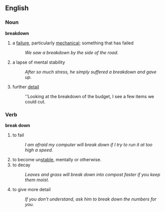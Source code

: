 ==English==

===Noun===
'''breakdown'''
#a [[fail]]ure, particularly [[mechanical]]; something that has failed
#:''We saw a breakdown by the side of the road.''
#a lapse of mental stability
#:''After so much stress, he simply suffered a breakdown and gave up.''
#further [[detail]]
#:''Looking at the breakdown of the budget, I see a few items we could cut. 

===Verb===
'''break down'''
#to fail
#:''I am afraid my computer will break down if I try to run it at too high a speed.''
#to become un[[stable]], mentally or otherwise.
#to decay
#:''Leaves and grass will break down into compost faster if you keep them moist.''
#to give more detail
#:''If you don't understand, ask him to break down the numbers for you.''